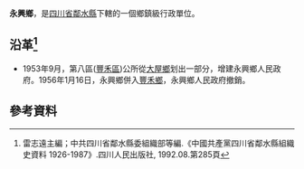 '''永興鄉'''，是[[四川省|四川省]][[鄰水縣|鄰水縣]]下轄的一個鄉鎮級行政單位。

== 沿革<ref>雷志遠主編；中共四川省鄰水縣委組織部等編.《中國共產黨四川省鄰水縣組織史資料 1926-1987》.四川人民出版社, 1992.08.第285頁</ref>==
* 1953年9月，第八區([[豐禾區|豐禾區]])公所從[[大屋鄉|大屋鄉]]划出一部分，增建永興鄉人民政府。1956年1月16日，永興鄉併入[[豐禾鄉|豐禾鄉]]，永興鄉人民政府撤銷。

== 參考資料 ==
{{reflist}}
{{行政區劃小作品}}
{{鄰水縣行政區劃（1953年9月4日至1955年3月5日）}}
{{鄰水縣行政區劃（1955年3月5日至1956年1月24日）}}
{{鄰水縣行政區劃}}